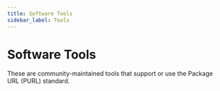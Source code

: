 ```yaml
---
title: Software Tools
sidebar_label: Tools
---
```



# Software Tools

These are community-maintained tools that support or use the Package URL (PURL) standard.

<ToolGrid />
